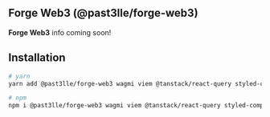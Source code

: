 ## Forge Web3 (@past3lle/forge-web3)

**Forge Web3** info coming soon!

## Installation
```bash
# yarn
yarn add @past3lle/forge-web3 wagmi viem @tanstack/react-query styled-components@5.x

# npm
npm i @past3lle/forge-web3 wagmi viem @tanstack/react-query styled-components@5.x
```